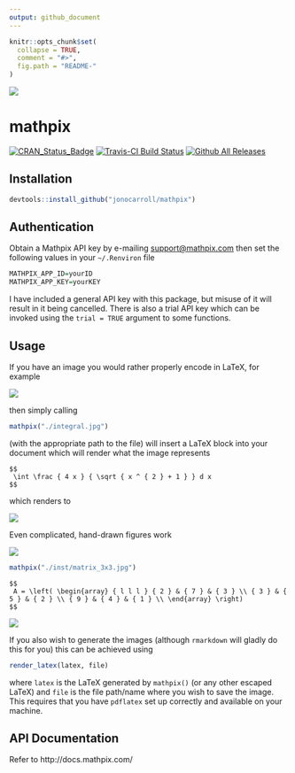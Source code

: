 ```yaml
---
output: github_document
---
```


<!-- README.md is generated from README.Rmd. Please edit that file -->

```r
knitr::opts_chunk$set(
  collapse = TRUE,
  comment = "#>",
  fig.path = "README-"
)
```
![](./inst/logo_blue.png)

# mathpix

[![CRAN_Status_Badge](http://www.r-pkg.org/badges/version/mathpix)](https://cran.r-project.org/package=mathpix)
[![Travis-CI Build Status](https://travis-ci.org/jonocarroll/mathpix.svg?branch=master)](https://travis-ci.org/jonocarroll/mathpix)
[![Github All Releases](https://img.shields.io/github/downloads/atom/atom/total.svg)](https://github.com/jonocarroll/mathpix)


## Installation

```r
devtools::install_github("jonocarroll/mathpix")
```

## Authentication

Obtain a Mathpix API key by e-mailing [support@mathpix.com](mailto:support@mathpix.com) then set the following values in your `~/.Renviron` file

```r
MATHPIX_APP_ID=yourID
MATHPIX_APP_KEY=yourKEY
```

I have included a general API key with this package, but misuse of it will result in it being cancelled. There is also a trial API key which can be invoked using the `trial = TRUE` argument to some functions.

## Usage

If you have an image you would rather properly encode in LaTeX, for example

![](./inst/integral.jpg)

then simply calling

```r
mathpix("./integral.jpg")
```

(with the appropriate path to the file) will insert a LaTeX block into your document which will render what the image represents

```
$$
 \int \frac { 4 x } { \sqrt { x ^ { 2 } + 1 } } d x  
$$
```

which renders to

![](./inst/eq_no_01.png)

Even complicated, hand-drawn figures work 

![](./inst/matrix_3x3.jpg)

```r
mathpix("./inst/matrix_3x3.jpg")
```

```
$$
 A = \left( \begin{array} { l l l } { 2 } & { 7 } & { 3 } \\ { 3 } & { 5 } & { 2 } \\ { 9 } & { 4 } & { 1 } \\ \end{array} \right)  
$$
```

![](./inst/eq_no_02.png)

If you also wish to generate the images (although `rmarkdown` will gladly do this for you) this can be achieved using

```r
render_latex(latex, file)
```
where `latex` is the LaTeX generated by `mathpix()` (or any other escaped LaTeX) and `file` is the file path/name where you wish to save the image. This requires that you have `pdflatex` set up correctly and available on your machine.

## API Documentation

Refer to http://docs.mathpix.com/

